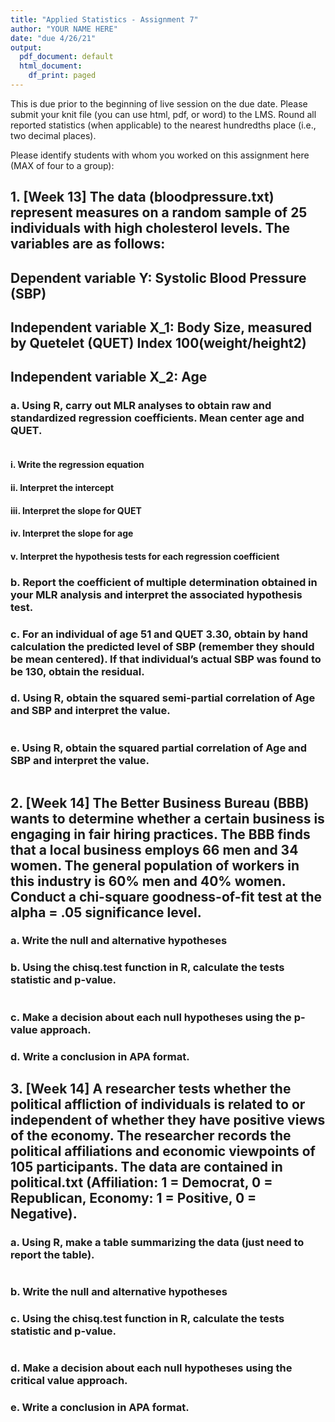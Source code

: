 ```yaml
---
title: "Applied Statistics - Assignment 7"
author: "YOUR NAME HERE"
date: "due 4/26/21"
output:
  pdf_document: default
  html_document:
    df_print: paged
---
```


This is due prior to the beginning of live session on the due date. Please submit your knit file (you can use html, pdf, or word) to the LMS. Round all reported statistics (when applicable) to the nearest hundredths place (i.e., two decimal places). 

Please identify students with whom you worked on this assignment here (MAX of four to a group):

## 1. [Week 13] The data (bloodpressure.txt) represent measures on a random sample of 25 individuals with high cholesterol levels. The variables are as follows: 
## Dependent variable Y: Systolic Blood Pressure (SBP)
## Independent variable X_1: Body Size, measured by Quetelet (QUET) Index 100(weight/height2)
## Independent variable X_2: Age

### a. Using R, carry out MLR analyses to obtain raw and standardized regression coefficients. Mean center age and QUET.
```r

```

#### i. Write the regression equation
#### ii. Interpret the intercept
#### iii. Interpret the slope for QUET
#### iv. Interpret the slope for age
#### v. Interpret the hypothesis tests for each regression coefficient
### b. Report the coefficient of multiple determination obtained in your MLR analysis and interpret the associated hypothesis test.
### c. For an individual of age 51 and QUET 3.30, obtain by hand calculation the predicted level of SBP (remember they should be mean centered). If that individual’s actual SBP was found to be 130, obtain the residual.
### d. Using R, obtain the squared semi-partial correlation of Age and SBP and interpret the value.
```r

```

### e. Using R, obtain the squared partial correlation of Age and SBP and interpret the value.
```r

```


## 2. [Week 14] The Better Business Bureau (BBB) wants to determine whether a certain business is engaging in fair hiring practices. The BBB finds that a local business employs 66 men and 34 women. The general population of workers in this industry is 60% men and 40% women. Conduct a chi-square goodness-of-fit test at the alpha = .05 significance level.
### a. Write the null and alternative hypotheses
### b. Using the chisq.test function in R, calculate the tests statistic and p-value.
```r

```

### c. Make a decision about each null hypotheses using the p-value approach.
### d. Write a conclusion in APA format.

## 3. [Week 14] A researcher tests whether the political affliction of individuals is related to or independent of whether they have positive views of the economy. The researcher records the political affiliations and economic viewpoints of 105 participants. The data are contained in political.txt (Affiliation: 1 = Democrat, 0 = Republican, Economy: 1 = Positive, 0 = Negative).
### a. Using R, make a table summarizing the data (just need to report the table).
```r

```

### b. Write the null and alternative hypotheses
### c. Using the chisq.test function in R, calculate the tests statistic and p-value.
```r

```

### d. Make a decision about each null hypotheses using the critical value approach.
### e. Write a conclusion in APA format.

